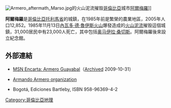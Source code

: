 {{Infobox City
|official_name = 阿爾梅羅
|nickname =
|motto =
|image_skyline =
|imagesize =
|image_caption =
|image_flag =
|image_seal =
|image_map = Colombia - Tolima - Armero.svg
|mapsize = 250px
|map_caption = 阿爾梅羅位置
|coordinates_display = inline,title
|coordinates_region = CO
|subdivision_type = 國家
|subdivision_type1 = 省
|subdivision_type2 =
|subdivision_name = {{COL}}
|subdivision_name1 = [[托利馬省|托利馬省]]
|subdivision_name2 =
|leader_title =
|leader_name =
|established_title =
|established_date = 1895年
|area_magnitude =
|area_total_sq_mi =
|area_total_km2 =
|area_land_sq_mi =
|area_land_km2 =
|area_water_sq_mi =
|area_water_km2 =
|area_water_percent =
|area_urban_sq_mi =
|area_urban_km2 =
|area_metro_sq_mi =
|area_metro_km2 =
|population_as_of =
|population_note =
|population_total =
|population_metro =
|population_urban =
|population_density_km2 =
|population_density_sq_mi =
|timezone =
|utc_offset = -5
|timezone_DST =
|utc_offset_DST =
|latd= |latm= |lats= |latN=
|longd= |longm= |longs= |longW=
|elevation_m =
|elevation_ft =
|website =
|footnotes =
}}
[[Image:Armero_aftermath_Marso.jpg|thumb]]的火山泥流摧毁[[哥倫比亞|哥倫比亞]]城市[[阿爾梅羅|阿爾梅羅]]]]

'''阿爾梅羅'''是[[哥倫比亞|哥倫比亞]][[托利馬省|托利馬省]]的城鎮，在1985年前是繁榮的農業地區，2005年人口12,852。1985年11月13日[[內瓦多·德·魯伊斯火山|內瓦多·德·魯伊斯火山]]爆發造成的[[火山泥流|火山泥流]]摧毁這個城鎮，31,000居民中有23,000人死亡，其中包括[[奥马伊拉·桑切斯|奥马伊拉·桑切斯]]。阿爾梅羅後來設立紀念館。

==外部連結==
*{{es icon}} [https://web.archive.org/web/20050928201748/http://es.encarta.msn.com/encyclopedia_961535101/Armero-Guayabal.html MSN Encarta: Armero Guayabal]（[https://www.webcitation.org/5kwKeI2Dp?url=http://es.encarta.msn.com/encyclopedia_961535101/Armero_Guayabal.html Archived] 2009-10-31）
*{{es icon}} [http://www.armandoarmero.com Armando Armero organization] {{Wayback|url=http://www.armandoarmero.com/ |date=20161002205057 }}
*{{cite book|title=Epitafios, algo de historia hasta esta tarde pasando por Armero|last=González|first=Francisco|year=2003}}Bogotá, Ediciones Bartleby, ISBN 958-96369-4-2

{{哥倫比亞小作品}}

[[Category:哥倫比亞地理|Category:哥倫比亞地理]]